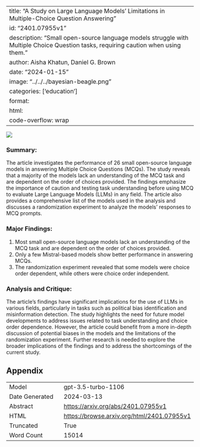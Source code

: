 
---
title: "A Study on Large Language Models' Limitations in Multiple-Choice Question Answering"
id: "2401.07955v1"
description: "Small open-source language models struggle with Multiple Choice Question tasks, requiring caution when using them."
author: Aisha Khatun, Daniel G. Brown
date: "2024-01-15"
image: "../../../bayesian-beagle.png"
categories: ['education']
format:
  html:
    code-overflow: wrap
---

![](../../../bayesian-beagle.png)

### Summary:

The article investigates the performance of 26 small open-source language models in answering Multiple Choice Questions (MCQs). The study reveals that a majority of the models lack an understanding of the MCQ task and are dependent on the order of choices provided. The findings emphasize the importance of caution and testing task understanding before using MCQ to evaluate Large Language Models (LLMs) in any field. The article also provides a comprehensive list of the models used in the analysis and discusses a randomization experiment to analyze the models' responses to MCQ prompts.

### Major Findings:
1. Most small open-source language models lack an understanding of the MCQ task and are dependent on the order of choices provided.
2. Only a few Mistral-based models show better performance in answering MCQs.
3. The randomization experiment revealed that some models were choice order dependent, while others were choice order independent.

### Analysis and Critique:
The article's findings have significant implications for the use of LLMs in various fields, particularly in tasks such as political bias identification and misinformation detection. The study highlights the need for future model developments to address issues related to task understanding and choice order dependence. However, the article could benefit from a more in-depth discussion of potential biases in the models and the limitations of the randomization experiment. Further research is needed to explore the broader implications of the findings and to address the shortcomings of the current study.

## Appendix

|          |          |
|----------|----------|
| Model     | gpt-3.5-turbo-1106       |
| Date Generated     | 2024-03-13       |
| Abstract | [https://arxiv.org/abs/2401.07955v1](https://arxiv.org/abs/2401.07955v1)        |
| HTML     | [https://browse.arxiv.org/html/2401.07955v1](https://browse.arxiv.org/html/2401.07955v1)       |
| Truncated       | True       |
| Word Count       | 15014       |